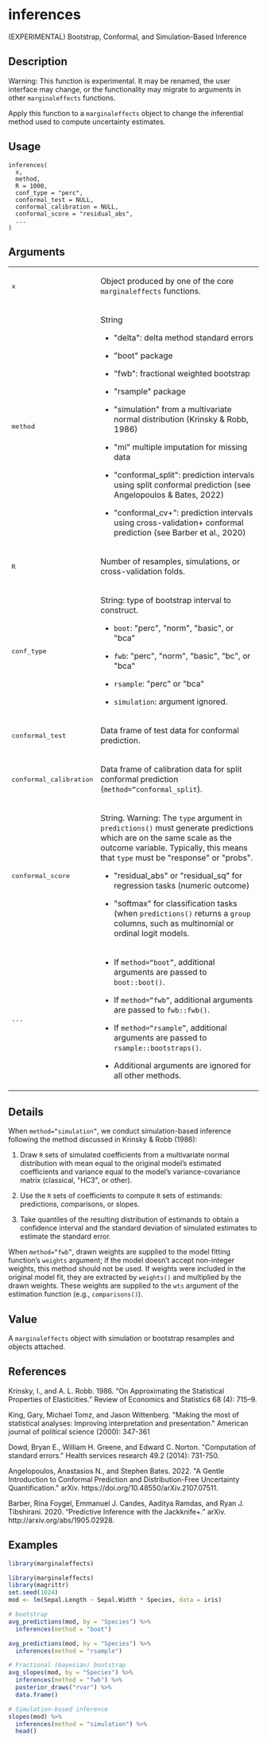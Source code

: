 # inferences {.unnumbered}

(EXPERIMENTAL) Bootstrap, Conformal, and Simulation-Based Inference

## Description

<p>Warning: This function is experimental. It may be renamed, the user interface may change, or the functionality may migrate to arguments in other <code>marginaleffects</code> functions.
</p>
<p>Apply this function to a <code>marginaleffects</code> object to change the inferential method used to compute uncertainty estimates.
</p>


## Usage

<pre><code class='language-R'>inferences(
  x,
  method,
  R = 1000,
  conf_type = "perc",
  conformal_test = NULL,
  conformal_calibration = NULL,
  conformal_score = "residual_abs",
  ...
)
</code></pre>


## Arguments

<table>
<tr><td style = "white-space: nowrap; font-family: monospace;>"<code id="inferences_:_x">x</code></td>
<td>
<p>Object produced by one of the core <code>marginaleffects</code> functions.</p>
</td></tr>
<tr><td style = "white-space: nowrap; font-family: monospace;>"<code id="inferences_:_method">method</code></td>
<td>
<p>String
</p>

<ul>
<li><p> &quot;delta&quot;: delta method standard errors
</p>
</li>
<li><p> &quot;boot&quot; package
</p>
</li>
<li><p> &quot;fwb&quot;: fractional weighted bootstrap
</p>
</li>
<li><p> &quot;rsample&quot; package
</p>
</li>
<li><p> &quot;simulation&quot; from a multivariate normal distribution (Krinsky &amp; Robb, 1986)
</p>
</li>
<li><p> &quot;mi&quot; multiple imputation for missing data
</p>
</li>
<li><p> &quot;conformal_split&quot;: prediction intervals using split conformal prediction (see Angelopoulos &amp; Bates, 2022)
</p>
</li>
<li><p> &quot;conformal_cv+&quot;: prediction intervals using cross-validation+ conformal prediction (see Barber et al., 2020)
</p>
</li></ul>
</td></tr>
<tr><td style = "white-space: nowrap; font-family: monospace;>"<code id="inferences_:_R">R</code></td>
<td>
<p>Number of resamples, simulations, or cross-validation folds.</p>
</td></tr>
<tr><td style = "white-space: nowrap; font-family: monospace;>"<code id="inferences_:_conf_type">conf_type</code></td>
<td>
<p>String: type of bootstrap interval to construct.
</p>

<ul>
<li> <p><code>boot</code>: &quot;perc&quot;, &quot;norm&quot;, &quot;basic&quot;, or &quot;bca&quot;
</p>
</li>
<li> <p><code>fwb</code>: &quot;perc&quot;, &quot;norm&quot;, &quot;basic&quot;, &quot;bc&quot;, or &quot;bca&quot;
</p>
</li>
<li> <p><code>rsample</code>: &quot;perc&quot; or &quot;bca&quot;
</p>
</li>
<li> <p><code>simulation</code>: argument ignored.
</p>
</li></ul>
</td></tr>
<tr><td style = "white-space: nowrap; font-family: monospace;>"<code id="inferences_:_conformal_test">conformal_test</code></td>
<td>
<p>Data frame of test data for conformal prediction.</p>
</td></tr>
<tr><td style = "white-space: nowrap; font-family: monospace;>"<code id="inferences_:_conformal_calibration">conformal_calibration</code></td>
<td>
<p>Data frame of calibration data for split conformal prediction (<code style="white-space: pre;">&#8288;method="conformal_split&#8288;</code>).</p>
</td></tr>
<tr><td style = "white-space: nowrap; font-family: monospace;>"<code id="inferences_:_conformal_score">conformal_score</code></td>
<td>
<p>String. Warning: The <code>type</code> argument in <code>predictions()</code> must generate predictions which are on the same scale as the outcome variable. Typically, this means that <code>type</code> must be &quot;response&quot; or &quot;probs&quot;.
</p>

<ul>
<li><p> &quot;residual_abs&quot; or &quot;residual_sq&quot; for regression tasks (numeric outcome)
</p>
</li>
<li><p> &quot;softmax&quot; for classification tasks (when <code>predictions()</code> returns a <code>group</code> columns, such as multinomial or ordinal logit models.
</p>
</li></ul>
</td></tr>
<tr><td style = "white-space: nowrap; font-family: monospace;>"<code id="inferences_:_...">...</code></td>
<td>

<ul>
<li><p> If <code>method="boot"</code>, additional arguments are passed to <code>boot::boot()</code>.
</p>
</li>
<li><p> If <code>method="fwb"</code>, additional arguments are passed to <code>fwb::fwb()</code>.
</p>
</li>
<li><p> If <code>method="rsample"</code>, additional arguments are passed to <code>rsample::bootstraps()</code>.
</p>
</li>
<li><p> Additional arguments are ignored for all other methods.
</p>
</li></ul>
</td></tr>
</table>


## Details

<p>When <code>method="simulation"</code>, we conduct simulation-based inference following the method discussed in Krinsky &amp; Robb (1986):
</p>

<ol>
<li><p> Draw <code>R</code> sets of simulated coefficients from a multivariate normal distribution with mean equal to the original model's estimated coefficients and variance equal to the model's variance-covariance matrix (classical, &quot;HC3&quot;, or other).
</p>
</li>
<li><p> Use the <code>R</code> sets of coefficients to compute <code>R</code> sets of estimands: predictions, comparisons, or slopes.
</p>
</li>
<li><p> Take quantiles of the resulting distribution of estimands to obtain a confidence interval and the standard deviation of simulated estimates to estimate the standard error.
</p>
</li></ol>

<p>When <code>method="fwb"</code>, drawn weights are supplied to the model fitting function's <code>weights</code> argument; if the model doesn't accept non-integer weights, this method should not be used. If weights were included in the original model fit, they are extracted by <code>weights()</code> and multiplied by the drawn weights. These weights are supplied to the <code>wts</code> argument of the estimation function (e.g., <code>comparisons()</code>).
</p>


## Value

<p>A <code>marginaleffects</code> object with simulation or bootstrap resamples and objects attached.
</p>


## References

<p>Krinsky, I., and A. L. Robb. 1986. “On Approximating the Statistical Properties of Elasticities.” Review of Economics and Statistics 68 (4): 715–9.
</p>
<p>King, Gary, Michael Tomz, and Jason Wittenberg. &quot;Making the most of statistical analyses: Improving interpretation and presentation.&quot; American journal of political science (2000): 347-361
</p>
<p>Dowd, Bryan E., William H. Greene, and Edward C. Norton. &quot;Computation of standard errors.&quot; Health services research 49.2 (2014): 731-750.
</p>
<p>Angelopoulos, Anastasios N., and Stephen Bates. 2022. &quot;A Gentle Introduction to Conformal Prediction and Distribution-Free Uncertainty Quantification.&quot; arXiv. https://doi.org/10.48550/arXiv.2107.07511.
</p>
<p>Barber, Rina Foygel, Emmanuel J. Candes, Aaditya Ramdas, and Ryan J. Tibshirani. 2020. “Predictive Inference with the Jackknife+.” arXiv. http://arxiv.org/abs/1905.02928.
</p>


## Examples
```r
library(marginaleffects)

library(marginaleffects)
library(magrittr)
set.seed(1024)
mod <- lm(Sepal.Length ~ Sepal.Width * Species, data = iris)

# bootstrap
avg_predictions(mod, by = "Species") %>%
  inferences(method = "boot")

avg_predictions(mod, by = "Species") %>%
  inferences(method = "rsample")

# Fractional (bayesian) bootstrap
avg_slopes(mod, by = "Species") %>%
  inferences(method = "fwb") %>%
  posterior_draws("rvar") %>%
  data.frame()

# Simulation-based inference
slopes(mod) %>%
  inferences(method = "simulation") %>%
  head()


```
